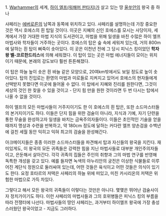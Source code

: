 1. [[Warhammer]]의 세계, [[하이 엘프(워해머 판타지)]]가 살고 있는 땅 [[울쑤안]]의 왕국 중 하나

샤페리는 [[에버로른]]의 남쪽과 동쪽에 위치하고 있다. 샤페리를 설명하는데 가장 중요한 것은 역시 호에스의 흰 탑일 것이다. 이곳은 지혜의 신인 호에스를 모시는 사당이자, 세계에서 가장 거대한 마법 지식의 도서관이고, 마법을 위해 일생을 바친 수많은 하이 엘프 마법사와 학자들이 거주하는 곳이다. 호에스의 탑은 숲 속에 세워져 있는데, 거의 800m에 달하는 흰 탑이 삐죽이 솟아있다. 이 곳은 이천년 전에 그 당시 피닉스 킹이었던 '''학자왕 벨-코르한드리스'''에 의해 세워졌다. 이 탑이 있는 곳은 마법 에너지들이 모이는 위치이기 때문에, 본래의 강도보다 훨씬 튼튼해졌다. 

이 탑은 하늘 높이 솟은 흰 바늘 같은 모양으로, 20여km밖에서도 보일 정도로 높이 솟아있다. 탑의 진입로는 환영의 마법과 미로들로 지켜지고 있어서 호에스의 현자들에게 선택받지 못했다면 이곳에 들어올 수 없다. 이 탑에서 지혜와 진리를 원한다면, 그것이 세상의 것인 한 찾을 수 있을 것이고 - 단지 힘 만을 원한 것이라면 두 번 다시는 탑에서 나올 수 없을 것이다. 

하이 엘프의 모든 마법사들이 거주지이기도 한 이 호에스의 흰 탑은, 또한 소드마스터들의 본거지이기도 하다. 이들은 단지 힘을 위한 검술이 아니라, 지식과 기예, 자기 단련을 통한 무술을 완성하고자 일생을 바치는 금욕주의자들이다. 이들은 초인적인 기술을 얻을 때까지 명상과 수련을 반복하고, 약 180cm 정도에 달하는 커다란 엘프 양손검을 수백년에 걸친 세월 동안 익히고 익혀 최고의 검술을 완성해간다. 

아크메이지들은 종종 이러한 소드마스터들을 파견해서 탑과 자신들의 왕국을 지킨다. 재미있게도, 이 왕국의 모든 귀족들은 강력한 힘을 지닌 마법사들로 대부분 개인주의자들이고, 은둔해서 살아간다. 각각 귀족의 집들은 주인의 취향과 그의 마법 연구를 반영해 독특한 개성을 갖고 있다. 예를 들자면 녹색의 아누리안의 궁전은 이상한 식물들로 이루어진 계단식 정원으로 둘러싸여 있는데, 어떤 것들은 육식이고 어떤 것들은 의식이 있기도 한다. 요정 호타르의 저택은 사페리의 하늘 위에 떠있고, 미친 카시리온의 저택은 위험한 마법으로 가득 차있다. 

그렇다고 해서 모든 왕국의 귀족들이 이렇다는 것만은 아니다. 몇몇은 뛰어난 검술사이자 정치가이기도 하다. 이런 샤페리의 마법사들과 그의 호위병들은 피닉스 킹의 부름을 따라 전쟁터에 나선다. 마법사들의 땅인 샤페리는, 과거부터 하이엘프 왕국에 가장 충성스러웠던 왕국이었고 - 지금도 그러하다. 
